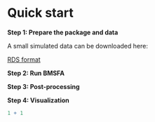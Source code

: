 # Quick start

**Step 1: Prepare the package and data**

A small simulated data can be downloaded here:

[RDS format](https://github.com/Mavis-Liang/Bayesian_integrative_FA_benchmark/raw/refs/heads/main/RDS/sen1_dense.rds)

**Step 2: Run BMSFA**

**Step 3: Post-processing**

**Step 4: Visualization**

```r
1 + 1
```
